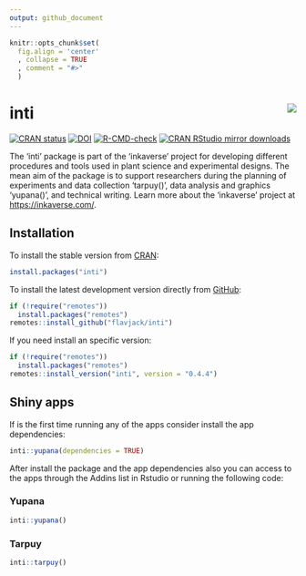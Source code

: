 ```yaml
---
output: github_document
---
```


<!-- README.md is generated from README.Rmd. Please edit that file -->

```r
knitr::opts_chunk$set(
  fig.align = 'center'
  , collapse = TRUE
  , comment = "#>"
  )
```

# inti <img src="man/figures/logo.png" align="right" />

<!-- badges: start -->
[![CRAN status](https://www.r-pkg.org/badges/version/inti)](https://CRAN.R-project.org/package=inti)
[![DOI](https://zenodo.org/badge/82401374.svg)](https://zenodo.org/badge/latestdoi/82401374)
[![R-CMD-check](https://github.com/Flavjack/inti/workflows/R-CMD-check/badge.svg)](https://github.com/Flavjack/inti/actions)
[![CRAN RStudio mirror downloads](https://cranlogs.r-pkg.org/badges/grand-total/inti?color=brightgreen)](https://r-pkg.org/pkg/inti)
<!-- badges: end -->

The 'inti' package is part of the 'inkaverse' project for developing different procedures and tools used in plant science and experimental designs. The mean aim of the package is to support researchers during the planning of experiments and data collection 'tarpuy()', data analysis and graphics 'yupana()', and technical writing. Learn more about the 'inkaverse' project at <https://inkaverse.com/>.

## Installation

To install the stable version from [CRAN](https://cran.r-project.org/package=inti):

```r
install.packages("inti")
```

To install the latest development version directly from [GitHub](https://github.com/flavjack/inti):

```r
if (!require("remotes"))
  install.packages("remotes")
remotes::install_github("flavjack/inti")
```

If you need install an specific version: 

```r
if (!require("remotes"))
  install.packages("remotes")
remotes::install_version("inti", version = "0.4.4")
```

## Shiny apps

If is the first time running any of the apps consider install the app dependencies:

```r
inti::yupana(dependencies = TRUE)
```

After install the package and the app dependencies also you can access to the apps through the Addins list in Rstudio or running the following code:

### Yupana

```r
inti::yupana()
```

### Tarpuy

```r
inti::tarpuy()
```

